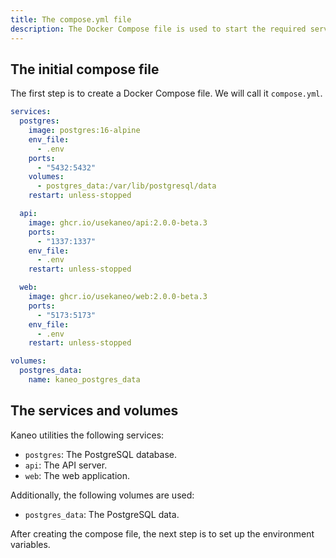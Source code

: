 ```yaml
---
title: The compose.yml file
description: The Docker Compose file is used to start the required services.
---
```


## The initial compose file

The first step is to create a Docker Compose file. We will call it `compose.yml`.

```yml
services:
  postgres:
    image: postgres:16-alpine
    env_file:
      - .env
    ports:
      - "5432:5432"
    volumes:
      - postgres_data:/var/lib/postgresql/data
    restart: unless-stopped

  api:
    image: ghcr.io/usekaneo/api:2.0.0-beta.3
    ports:
      - "1337:1337"
    env_file:
      - .env
    restart: unless-stopped

  web:
    image: ghcr.io/usekaneo/web:2.0.0-beta.3
    ports:
      - "5173:5173"
    env_file:
      - .env
    restart: unless-stopped

volumes:
  postgres_data:
    name: kaneo_postgres_data
```

## The services and volumes

Kaneo utilities the following services:

- `postgres`: The PostgreSQL database.
- `api`: The API server.
- `web`: The web application.

Additionally, the following volumes are used:

- `postgres_data`: The PostgreSQL data.

After creating the compose file, the next step is to set up the environment variables.